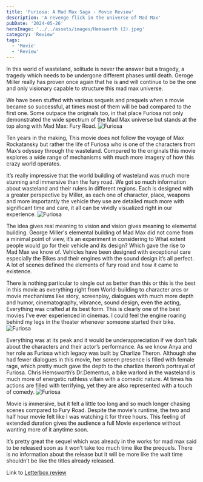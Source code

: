 ```yaml
---
title: 'Furiosa: A Mad Max Saga - Movie Review'
description: 'A revenge flick in the universe of Mad Max'
pubDate: '2024-05-26'
heroImage: '../../assets/images/Hemsworth (2).jpeg'
category: 'Review'
tags:
  - 'Movie'
  - 'Review'
---
```


In this world of wasteland, solitude is never the answer but a tragedy, a tragedy which needs to be undergone different phases until death. Geroge Miller really has proven once again that he is and will continue to be the one and only visionary capable to structure this mad max universe.

We have been stuffed with various sequels and prequels when a movie became so successful, at times most of them will be bad compared to the first one. Some outpace the originals too, in that place Furiosa not only demonstrated the wide spectrum of the Mad Max universe but stands at the top along with Mad Max: Fury Road.
![Furiosa](src/assets/images/Furiosa.jpeg)

Ten years in the making, This movie does not follow the voyage of Max Rockatansky but rather the life of Furiosa who is one of the characters from Max’s odyssey through the wasteland. Compared to the originals this movie explores a wide range of mechanisms with much more imagery of how this crazy world operates.

It’s really impressive that the world building of wasteland was much more stunning and immersive than the fury road. We got so much information about wasteland and their rulers in different regions. Each is designed with a greater perspective by Miller, as each one of character, place, weapons and more importantly the vehicle they use are detailed much more with significant time and care, it all can be vividly visualized right in our experience.
![Furiosa](src/assets/images/Furiosacollage.jpg)

The idea gives real meaning to vision and vision gives meaning to elemental building. George Miller's elemental building of Mad Max did not come from a minimal point of view, it’s an experiment in considering to What extent people would go for their vehicle and its design? Which gave the rise to Mad Max we know of. Vehicles have been designed with exceptional care especially the Bikes and their engines with the sound design it’s all perfect. A lot of scenes defined the elements of fury road and how it came to existence.

There is nothing particular to single out as better than this or this is the best in this movie as everything right from World-building to character arcs or movie mechanisms like story, screenplay, dialogues with much more depth and humor, cinematography, vibrance, sound design, even the acting, Everything was crafted at its best form. This is clearly one of the best movies I've ever experienced in cinemas. I could feel the engine roaring behind my legs in the theater whenever someone started their bike.
![Furiosa](src/assets/images/HemsWorth.jpeg)

Everything was at its peak and it would be underappreciation if we don’t talk about the characters and their actor’s performance. As we know Anya and her role as Furiosa which legacy was built by Charlize Theron. Although she had fewer dialogues in this movie, her screen presence is filled with female rage, which pretty much gave the depth to the charlize theron’s portrayal of Furiosa. Chris Hemsworth’s Dr.Dementus, a bike warlord in the wasteland is much more of energetic ruthless villain with a comedic nature. At times his actions are filled with terrifying, yet they are also represented with a touch of comedy.
![Furiosa](src/assets/images/FuriosaCollage2.jpg)

Movie is immersive, but it felt a little too long and so much longer chasing scenes compared to Fury Road. Despite the movie's runtime, the two and half hour movie felt like I was watching it for three hours. This feeling of extended duration gives the audience a full Movie experience without wanting more of it anytime soon.

It’s pretty great the sequel which was already in the works for mad max said to be released soon as it won’t take too much time like the prequels. There is no information about the release but it will be more like the wait time shouldn’t be like the titles already released.

Link to [Letterbox review](https://boxd.it/tABk)
